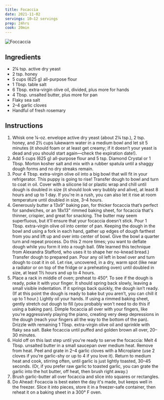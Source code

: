 ```yaml
---
title: Focaccia
date: 2021-11-02
servings: 10–12 servings
prep: 24hrs
cook: 20min
---
```


![Foccaccia](./images/focaccia/IMG_6727.jpg)

## Ingredients

- 2¼ tsp. active dry yeast
- 2 tsp. honey
- 5 cups (625 g) all-purpose flour
- 1 Tbsp. table salt
- 6 Tbsp. extra-virgin olive oil, divided, plus more for hands
- 4 Tbsp. unsalted butter, plus more for pan
- Flaky sea salt
- 2–4 garlic cloves
- Handful of fresh rosemary

## Instructions

1. Whisk one ¼-oz. envelope active dry yeast (about 2¼ tsp.), 2 tsp. honey, and 2½ cups lukewarm water in a medium bowl and let sit 5 minutes (it should foam or at least get creamy; if it doesn’t your yeast is dead and you should start again—check the expiration date!).
2. Add 5 cups (625 g) all-purpose flour and 5 tsp. Diamond Crystal or 1 Tbsp. Morton kosher salt and mix with a rubber spatula until a shaggy dough forms and no dry streaks remain.
3. Pour 4 Tbsp. extra-virgin olive oil into a big bowl that will fit in your refrigerator. This puppy is going to rise! Transfer dough to bowl and turn to coat in oil. Cover with a silicone lid or plastic wrap and chill until dough is doubled in size (it should look very bubbly and alive), at least 8 hours and up to 1 day. If you're in a rush, you can also let it rise at room temperature until doubled in size, 3–4 hours.
4. Generously butter a 13x9" baking pan, for thicker focaccia that’s perfect for sandwiches, or an 18x13" rimmed baking sheet, for focaccia that's thinner, crispier, and great for snacking. The butter may seem superfluous, but it’ll ensure that your focaccia doesn’t stick. Pour 1 Tbsp. extra-virgin olive oil into center of pan. Keeping the dough in the bowl and using a fork in each hand, gather up edges of dough farthest from you and lift up and over into center of bowl. Give the bowl a quarter turn and repeat process. Do this 2 more times; you want to deflate dough while you form it into a rough ball. (We learned this technique from Alexandra Stafford, who uses it to shape her no-knead bread.) Transfer dough to prepared pan. Pour any oil left in bowl over and turn dough to coat it in oil. Let rise, uncovered, in a dry, warm spot (like near a radiator or on top of the fridge or a preheating oven) until doubled in size, at least 1½ hours and up to 4 hours.
5. Place a rack in middle of oven; preheat to 450°. To see if the dough is ready, poke it with your finger. It should spring back slowly, leaving a small visible indentation. If it springs back quickly, the dough isn’t ready. (If at this point the dough is ready to bake but you aren’t, you can chill it up to 1 hour.) Lightly oil your hands. If using a rimmed baking sheet, gently stretch out dough to fill (you probably won't need to do this if using a baking pan). Dimple focaccia all over with your fingers, like you’re aggressively playing the piano, creating very deep depressions in the dough (reach your fingers all the way to the bottom of the pan). Drizzle with remaining 1 Tbsp. extra-virgin olive oil and sprinkle with flaky sea salt. Bake focaccia until puffed and golden brown all over, 20–30 minutes.
6. Hold off on this last step until you're ready to serve the focaccia: Melt 4 Tbsp. unsalted butter in a small saucepan over medium heat. Remove from heat. Peel and grate in 2–4 garlic cloves with a Microplane (use 2 cloves if you’re garlic-shy or up to 4 if you love it). Return to medium heat and cook, stirring often, until garlic is just lightly toasted, 30–45 seconds. (Or, if you prefer raw garlic to toasted garlic, you can grate the garlic into the hot butter, off heat, then brush right away.)
7. Brush garlic-butter all over focaccia and slice into squares or rectangles.
8. Do Ahead: Focaccia is best eaten the day it's made, but keeps well in the freezer. Slice it into pieces, store it in a freezer-safe container, then reheat it on a baking sheet in a 300° F oven.
